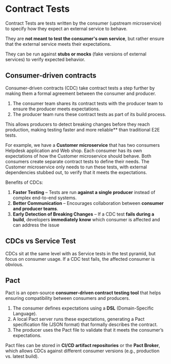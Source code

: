 # Contract Tests

Contract Tests are tests written by the consumer (upstream microservice) to specify how they expect an external service to behave.

They are **not meant to test the consumer's own service**, but rather ensure that the external service meets their expectations.

They can be run against **stubs or mocks** (fake versions of external services) to verify expected behavior.

## Consumer-driven contracts

Consumer-driven contracts (CDC) take contract tests a step further by making them a formal agreement between the consumer and producer.

1. The consumer team shares its contract tests with the producer team to ensure the producer meets expectations.
2. The producer team runs these contract tests as part of its build process.

This allows producers to detect breaking changes before they reach production, making testing faster and more reliable** than traditional E2E tests.

For example, we have a **Customer microservice** that has two consumers Helpdesk application and Web shop. Each consumer has its own expectations of how the Customer microservice should behave. Both consumers create separate contract tests to define their needs. The Customer microservice only needs to run these tests, with external dependencies stubbed out, to verify that it meets the expectations.

Benefits of CDCs:
1. **Faster Testing** – Tests are run **against a single producer** instead of complex end-to-end systems.
2. **Better Communication** – Encourages collaboration between **consumer and producer teams**.
3. **Early Detection of Breaking Changes** – If a CDC test **fails during a build**, developers **immediately know** which consumer is affected and can address the issue

## CDCs vs Service Test

CDCs sit at the same level with as Service tests in the test pyramid, but focus on consumer usage. If a CDC test fails, the affected consumer is obvious.

## Pact

Pact is an open-source **consumer-driven contract testing tool** that helps ensuring compatibility between consumers and producers.

1. The consumer defines expectations using a **DSL** (Domain-Specific Language).
2. A local Pact server runs these expectations, generating a Pact specification file (JSON format) that formally describes the contract.
3. The producer uses the Pact file to validate that it meets the consumer’s expectations.

Pact files can be stored in **CI/CD artifact repositories** or the **Pact Broker**, which allows CDCs against different consumer versions (e.g., production vs. latest build).
